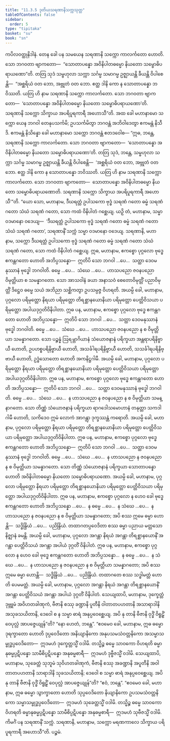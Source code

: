 ```yaml
---
title: "11.3.5 ဒုတိယသရဏာနိသက္ကသုတ္တ"
tableOfContents: false
sidebar:
  order: 5
type: "tipitaka"
basket: "su"
book: "sn"
---
```



<DynamicBreadcrumb />

<Division number="1021" book="sn" e="ch" v="18" p="432">

<Paragraph number="1930" book="sn">
ကပိလဝတ္ထုနိဒါနံ. တေန ခေါ ပန သမယေန သရဏာနိ သက္ကော ကာလင်္ကတော ဟောတိ. သော ဘဂဝတာ ဗျာကတော—  “သောတာပန္နော အဝိနိပါတဓမ္မော နိယတော သမ္ဗောဓိပရာယဏော”တိ. တတြ သုဒံ သမ္ဗဟုလာ သက္ကာ သင်္ဂမ္မ သမာဂမ္မ ဥဇ္ဈာယန္တိ ခီယန္တိ ဝိပါစေန္တိ—  “အစ္ဆရိယံ ဝတ ဘော, အဗ္ဘုတံ ဝတ ဘော. ဧတ္ထ ဒါနိ ကော န သောတာပန္နော ဘဝိဿတိ. ယတြ ဟိ နာမ သရဏာနိ သက္ကော ကာလင်္ကတော. သော ဘဂဝတာ ဗျာကတော—  ‘သောတာပန္နော အဝိနိပါတဓမ္မော နိယတော သမ္ဗောဓိပရာယဏော’တိ. သရဏာနိ သက္ကော သိက္ခာယ အပရိပူရကာရီ အဟောသီ”တိ. အထ ခေါ မဟာနာမော သက္ကော ယေန ဘဂဝါ တေနုပသင်္ကမိ; ဥပသင်္ကမိတွာ ဘဂဝန္တံ အဘိဝါဒေတွာ ဧကမန္တံ နိသီဒိ. ဧကမန္တံ နိသိန္နော ခေါ မဟာနာမော သက္ကော ဘဂဝန္တံ ဧတဒဝေါစ—
</Paragraph>

<Paragraph number="1931" book="sn">
“ဣဓ, ဘန္တေ, သရဏာနိ သက္ကော ကာလင်္ကတော. သော ဘဂဝတာ ဗျာကတော—  ‘သောတာပန္နော အဝိနိပါတဓမ္မော နိယတော သမ္ဗောဓိပရာယဏော’တိ. တတြ သုဒံ, ဘန္တေ, သမ္ဗဟုလာ သက္ကာ သင်္ဂမ္မ သမာဂမ္မ ဥဇ္ဈာယန္တိ ခီယန္တိ ဝိပါစေန္တိ—  ‘အစ္ဆရိယံ ဝတ ဘော, အဗ္ဘုတံ ဝတ ဘော. ဧတ္ထ ဒါနိ ကော န သောတာပန္နော ဘဝိဿတိ. ယတြ ဟိ နာမ သရဏာနိ သက္ကော ကာလင်္ကတော. သော ဘဂဝတာ ဗျာကတော—  သောတာပန္နော အဝိနိပါတဓမ္မော နိယတော သမ္ဗောဓိပရာယဏောတိ. သရဏာနိ သက္ကော သိက္ခာယ အပရိပူရကာရီ အဟောသီ’”တိ.
</Paragraph>

<Paragraph number="1932" book="sn">
“ယော သော, မဟာနာမ, ဒီဃရတ္တံ ဥပါသကော ဗုဒ္ဓံ သရဏံ ဂတော ဓမ္မံ သရဏံ ဂတော သံဃံ သရဏံ ဂတော, သော ကထံ ဝိနိပါတံ ဂစ္ဆေယျ. ယဉှိ တံ, မဟာနာမ, သမ္မာ ဝဒမာနော ဝဒေယျ—  ‘ဒီဃရတ္တံ ဥပါသကော ဗုဒ္ဓံ သရဏံ ဂတော ဓမ္မံ သရဏံ ဂတော သံဃံ သရဏံ ဂတော’, သရဏာနိံ သက္ကံ သမ္မာ ဝဒမာနော ဝဒေယျ. သရဏာနိ, မဟာနာမ, သက္ကော ဒီဃရတ္တံ ဥပါသကော ဗုဒ္ဓံ သရဏံ ဂတော ဓမ္မံ သရဏံ ဂတော သံဃံ သရဏံ ဂတော, သော ကထံ ဝိနိပါတံ ဂစ္ဆေယျ.
</Paragraph>

<Paragraph number="1933" book="sn">
ဣဓ, မဟာနာမ, ဧကစ္စော ပုဂ္ဂလော ဗုဒ္ဓေ ဧကန္တဂတော ဟောတိ အဘိပ္ပသန္နော—  ဣတိပိ သော ဘဂဝါ …ပေ…  သတ္ထာ ဒေဝမနုဿာနံ ဗုဒ္ဓေါ ဘဂဝါတိ. ဓမ္မေ …ပေ…  သံဃေ …ပေ…  ဟာသပညော ဇဝနပညော ဝိမုတ္တိယာ စ သမန္နာဂတော. သော အာသဝါနံ ခယာ အနာသဝံ စေတောဝိမုတ္တိံ ပညာဝိမုတ္တိံ ဒိဋ္ဌေဝ ဓမ္မေ သယံ အဘိညာ သစ္ဆိကတွာ ဥပသမ္ပဇ္ဇ ဝိဟရတိ. အယမ္ပိ ခေါ, မဟာနာမ, ပုဂ္ဂလော ပရိမုတ္တော နိရယာ ပရိမုတ္တော တိရစ္ဆာနယောနိယာ ပရိမုတ္တော ပေတ္တိဝိသယာ ပရိမုတ္တော အပါယဒုဂ္ဂတိဝိနိပါတာ.
</Paragraph>

<Paragraph number="1934" book="sn">
ဣဓ ပန, မဟာနာမ, ဧကစ္စော ပုဂ္ဂလော ဗုဒ္ဓေ ဧကန္တဂတော ဟောတိ အဘိပ္ပသန္နော—  ဣတိပိ သော ဘဂဝါ …ပေ…  သတ္ထာ ဒေဝမနုဿာနံ ဗုဒ္ဓေါ ဘဂဝါတိ. ဓမ္မေ …ပေ…  သံဃေ …ပေ…  ဟာသပညော ဇဝနပညော န စ ဝိမုတ္တိယာ သမန္နာဂတော. သော ပဉ္စန္နံ ဩရမ္ဘာဂိယာနံ သံယောဇနာနံ ပရိက္ခယာ အန္တရာပရိနိဗ္ဗာယီ ဟောတိ, ဥပဟစ္စပရိနိဗ္ဗာယီ ဟောတိ, အသင်္ခါရပရိနိဗ္ဗာယီ ဟောတိ, သသင်္ခါရပရိနိဗ္ဗာယီ ဟောတိ, ဥဒ္ဓံသောတော ဟောတိ အကနိဋ္ဌဂါမီ. အယမ္ပိ ခေါ, မဟာနာမ, ပုဂ္ဂလော ပရိမုတ္တော နိရယာ ပရိမုတ္တော တိရစ္ဆာနယောနိယာ ပရိမုတ္တော ပေတ္တိဝိသယာ ပရိမုတ္တော အပါယဒုဂ္ဂတိဝိနိပါတာ.
</Paragraph>

<Paragraph number="1935" book="sn">
ဣဓ ပန, မဟာနာမ, ဧကစ္စော ပုဂ္ဂလော ဗုဒ္ဓေ ဧကန္တဂတော ဟောတိ အဘိပ္ပသန္နော—  ဣတိပိ သော ဘဂဝါ …ပေ…  သတ္ထာ ဒေဝမနုဿာနံ ဗုဒ္ဓေါ ဘဂဝါတိ. ဓမ္မေ …ပေ…  သံဃေ …ပေ…  န ဟာသပညော န ဇဝနပညော န စ ဝိမုတ္တိယာ သမန္နာဂတော. သော တိဏ္ဏံ သံယောဇနာနံ ပရိက္ခယာ ရာဂဒေါသမောဟာနံ တနုတ္တာ သကဒါဂါမီ ဟောတိ, သကိဒေဝ ဣမံ လောကံ အာဂန္တွာ ဒုက္ခဿန္တံ ကရောတိ. အယမ္ပိ ခေါ, မဟာနာမ, ပုဂ္ဂလော ပရိမုတ္တော နိရယာ ပရိမုတ္တော တိရစ္ဆာနယောနိယာ ပရိမုတ္တော ပေတ္တိဝိသယာ ပရိမုတ္တော အပါယဒုဂ္ဂတိဝိနိပါတာ.
</Paragraph>

<Paragraph number="1936" book="sn">
ဣဓ ပန, မဟာနာမ, ဧကစ္စော ပုဂ္ဂလော ဗုဒ္ဓေ ဧကန္တဂတော ဟောတိ အဘိပ္ပသန္နော—  ဣတိပိ သော ဘဂဝါ …ပေ…  သတ္ထာ ဒေဝမနုဿာနံ ဗုဒ္ဓေါ ဘဂဝါတိ. ဓမ္မေ …ပေ…  သံဃေ …ပေ…  န ဟာသပညော န ဇဝနပညော န စ ဝိမုတ္တိယာ သမန္နာဂတော. သော တိဏ္ဏံ သံယောဇနာနံ ပရိက္ခယာ သောတာပန္နော ဟောတိ အဝိနိပါတဓမ္မော နိယတော သမ္ဗောဓိပရာယဏော. အယမ္ပိ ခေါ, မဟာနာမ, ပုဂ္ဂလော ပရိမုတ္တော နိရယာ ပရိမုတ္တော တိရစ္ဆာနယောနိယာ ပရိမုတ္တော ပေတ္တိဝိသယာ ပရိမုတ္တော အပါယဒုဂ္ဂတိဝိနိပါတာ.
</Paragraph>

<Paragraph number="1937" book="sn">
ဣဓ ပန, မဟာနာမ, ဧကစ္စော ပုဂ္ဂလော န ဟေဝ ခေါ ဗုဒ္ဓေ ဧကန္တဂတော ဟောတိ အဘိပ္ပသန္နော …ပေ…  န ဓမ္မေ …ပေ…  န သံဃေ …ပေ…  န ဟာသပညော န ဇဝနပညော န စ ဝိမုတ္တိယာ သမန္နာဂတော; အပိ စဿ ဣမေ ဓမ္မာ ဟောန္တိ—  သဒ္ဓိန္ဒြိယံ …ပေ…  ပညိန္ဒြိယံ. တထာဂတပ္ပဝေဒိတာ စဿ ဓမ္မာ ပညာယ မတ္တသော နိဇ္ဈာနံ ခမန္တိ. အယမ္ပိ ခေါ, မဟာနာမ, ပုဂ္ဂလော အဂန္တာ နိရယံ အဂန္တာ တိရစ္ဆာနယောနိံ အဂန္တာ ပေတ္တိဝိသယံ အဂန္တာ အပါယံ ဒုဂ္ဂတိံ ဝိနိပါတံ.
</Paragraph>

<Paragraph number="1938" book="sn">
ဣဓ ပန, မဟာနာမ, ဧကစ္စော ပုဂ္ဂလော န ဟေဝ ခေါ ဗုဒ္ဓေ ဧကန္တဂတော ဟောတိ အဘိပ္ပသန္နော…  န ဓမ္မေ …ပေ…  န သံဃေ …ပေ…  န ဟာသပညော န ဇဝနပညော န စ ဝိမုတ္တိယာ သမန္နာဂတော; အပိ စဿ ဣမေ ဓမ္မာ ဟောန္တိ—  သဒ္ဓိန္ဒြိယံ …ပေ…  ပညိန္ဒြိယံ. တထာဂတေ စဿ သဒ္ဓါမတ္တံ ဟောတိ ပေမမတ္တံ. အယမ္ပိ ခေါ, မဟာနာမ, ပုဂ္ဂလော အဂန္တာ နိရယံ အဂန္တာ တိရစ္ဆာနယောနိံ အဂန္တာ ပေတ္တိဝိသယံ အဂန္တာ အပါယံ ဒုဂ္ဂတိံ ဝိနိပါတံ.
</Paragraph>

<Paragraph number="1939" book="sn">
သေယျထာပိ, မဟာနာမ, ဒုက္ခေတ္တံ ဒုဗ္ဘူမံ အဝိဟတခါဏုကံ, ဗီဇာနိ စဿု ခဏ္ဍာနိ ပူတီနိ ဝါတာတပဟတာနိ အသာရာဒါနိ အသုခသယိတာနိ, ဒေဝေါ စ န သမ္မာ ဓာရံ အနုပ္ပဝေစ္ဆေယျ. အပိ နု တာနိ ဗီဇာနိ ဝုဒ္ဓိံ ဝိရူဠှိံ ဝေပုလ္လံ အာပဇ္ဇေယျုန်”တိ? “နော ဟေတံ, ဘန္တေ”. “ဧဝမေဝ ခေါ, မဟာနာမ, ဣဓ ဓမ္မော ဒုရက္ခာတော ဟောတိ ဒုပ္ပဝေဒိတော အနိယျာနိကော အနုပသမသံဝတ္တနိကော အသမ္မာသမ္ဗုဒ္ဓပ္ပဝေဒိတော—  ဣဒမဟံ ဒုက္ခေတ္တသ္မိံ ဝဒါမိ. တသ္မိဉ္စ ဓမ္မေ သာဝကော ဝိဟရတိ ဓမ္မာနုဓမ္မပ္ပဋိပန္နော သာမီစိပ္ပဋိပန္နော အနုဓမ္မစာရီ—  ဣဒမဟံ ဒုဗ္ဗီဇသ္မိံ ဝဒါမိ.
</Paragraph>

<Paragraph number="1940" book="sn">
သေယျထာပိ, မဟာနာမ, သုခေတ္တံ သုဘူမံ သုဝိဟတခါဏုကံ, ဗီဇာနိ စဿု အခဏ္ဍာနိ အပူတီနိ အဝါတာတပဟတာနိ သာရာဒါနိ သုခသယိတာနိ; ဒေဝေါ စ သမ္မာ ဓာရံ အနုပ္ပဝေစ္ဆေယျ. အပိ နု တာနိ ဗီဇာနိ ဝုဒ္ဓိံ ဝိရူဠှိံ ဝေပုလ္လံ အာပဇ္ဇေယျုန်”တိ? “ဧဝံ, ဘန္တေ”. “ဧဝမေဝ ခေါ, မဟာနာမ, ဣဓ ဓမ္မော သွာက္ခာတော ဟောတိ သုပ္ပဝေဒိတော နိယျာနိကော ဥပသမသံဝတ္တနိကော သမ္မာသမ္ဗုဒ္ဓပ္ပဝေဒိတော—  ဣဒမဟံ သုခေတ္တသ္မိံ ဝဒါမိ. တသ္မိဉ္စ ဓမ္မေ သာဝကော ဝိဟရတိ ဓမ္မာနုဓမ္မပ္ပဋိပန္နော သာမီစိပ္ပဋိပန္နော အနုဓမ္မစာရီ—  ဣဒမဟံ သုဗီဇသ္မိံ ဝဒါမိ. ကိမင်္ဂံ ပန သရဏာနိံ သက္ကံ. သရဏာနိ, မဟာနာမ, သက္ကော မရဏကာလေ သိက္ခာယ ပရိပူရကာရီ အဟောသီ”တိ.

</Paragraph>
</Division>

<Paragraph number="1941" type="center" book="sn">
ပဉ္စမံ.
</Paragraph>